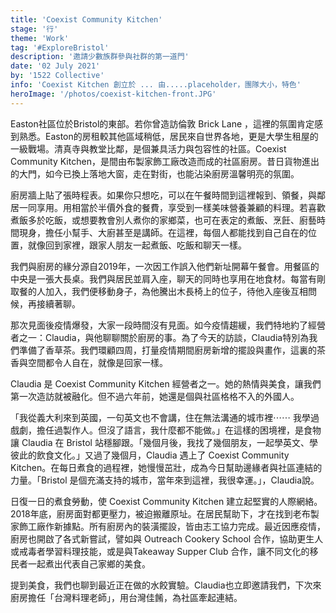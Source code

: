 ```yaml
---
title: 'Coexist Community Kitchen'
stage: '行'
theme: 'Work'
tag: '#ExploreBristol'
description: '邀請少數族群參與社群的第一道門'
date: '02 July 2021'
by: '1522 Collective'
info: 'Coexist Kitchen 創立於 ... 由.....placeholder，團隊大小，特色' 
heroImage: '/photos/coexist-kitchen-front.JPG'
---
```

Easton社區位於Bristol的東部。若你曾造訪倫敦 Brick Lane ，這裡的氛圍肯定感到熟悉。Easton的房租較其他區域稍低，居民來自世界各地，更是大學生租屋的一級戰場。清真寺與教堂比鄰，是個兼具活力與包容性的社區。Coexist Community Kitchen，是間由布製家飾工廠改造而成的社區廚房。昔日貨物進出的大門，如今已換上落地大窗，走在對街，也能沾染廚房溫馨明亮的氛圍。

<StyledImage src="coexist-kitchen-claudia.jpg" caption="placeholder"/>

廚房牆上貼了張時程表。如果你只想吃，可以在午餐時間到這裡報到、領餐，與鄰居一同享用。用相當於半價外食的餐費，享受到一樣美味營養兼顧的料理。若喜歡煮飯多於吃飯，或想要教會別人煮你的家鄉菜，也可在表定的煮飯、烹飪、廚藝時間現身，擔任小幫手、大廚甚至是講師。在這裡，每個人都能找到自己自在的位置，就像回到家裡，跟家人朋友一起煮飯、吃飯和聊天一樣。

我們與廚房的緣分源自2019年，一次因工作誤入他們新址開幕午餐會。用餐區的中央是一張大長桌。我們與居民並肩入座，聊天的同時也享用在地食材。每當有剛取餐的人加入，我們便移動身子，為他騰出木長椅上的位子，待他入座後互相問候，再接續著聊。

<StyledImage src="meal_small.jpg" caption="placeholder"/>

那次見面後疫情爆發，大家一段時間沒有見面。如今疫情趨緩，我們特地約了經營者之一：Claudia，與他聊聊關於廚房的事。為了今天的訪談，Claudia特別為我們準備了香草茶。我們環顧四周，打量疫情期間廚房新增的擺設與畫作，這裏的茶香與空間都令人自在，就像是回家一樣。

Claudia 是 Coexist Community Kitchen 經營者之一。她的熱情與美食，讓我們第一次造訪就被融化。但不過六年前，她還是個與社區格格不入的外國人。

「我從義大利來到英國，一句英文也不會講，住在無法溝通的城市裡⋯⋯  我學過戲劇，擔任過製作人。但沒了語言，我什麼都不能做。」在這樣的困境裡，是食物讓 Claudia 在 Bristol  站穩腳跟。「幾個月後，我找了幾個朋友，一起學英文、學彼此的飲食文化。」又過了幾個月，Claudia 遇上了 Coexist Community  Kitchen。在每日煮食的過程裡，她慢慢茁壯，成為今日幫助邊緣者與社區連結的力量。「Bristol 是個充滿支持的城市，當年來到這裡，我很幸運。」，Claudia說。

<Quote quote="藉由煮飯，我不需使用太多英文單字，就能讓大家知道我是誰、我從哪裡來" name="Claudia" />

日復一日的煮食勞動，使  Coexist Community Kitchen  建立起堅實的人際網絡。2018年底，廚房面對都更壓力，被迫搬離原址。在居民幫助下，才在找到老布製家飾工廠作新據點。所有廚房內的裝潢擺設，皆由志工協力完成。最近因應疫情，廚房也開啟了各式新嘗試，譬如與 Outreach Cookery School 合作，協助更生人或戒毒者學習料理技能，或是與Takeaway Supper Club 合作，讓不同文化的移民者一起煮出代表自己家鄉的美食。

提到美食，我們也聊到最近正在做的水餃實驗。Claudia也立即邀請我們，下次來廚房擔任「台灣料理老師」，用台灣佳餚，為社區牽起連結。

<StyledImage src="coexist-kitchen-menu.jpg" caption="placeholder"/>
